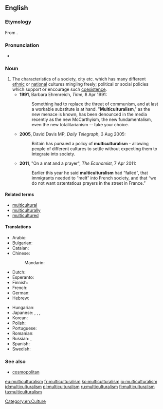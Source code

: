 ==English==
{{was wotd|2011|April|24}}
{{wikipedia}}

===Etymology===
From {{confix|multi|cultural|ism|lang=en}}.

===Pronunciation===
* {{a|UK}} {{IPA|/mʌltɪˈkʌltʃəɹəlɪz(ə)m/|lang=en}}

===Noun===
{{en-noun|~}}

# The characteristics of a society, city etc. which has many different [[ethnic]] or [[national]] cultures mingling freely; political or social policies which support or encourage such [[coexistence]]. {{defdate|from 20th c.}}
#* '''1991''', Barbara Ehrenreich, ''Time'', 8 Apr 1991:
#*: Something had to replace the threat of communism, and at last a workable substitute is at hand. "'''Multiculturalism'''," as the new menace is known, has been denounced in the media recently as the new McCarthyism, the new fundamentalism, even the new totalitarianism -- take your choice.
#* '''2005''', David Davis MP, ''Daily Telegraph'', 3 Aug 2005:
#*: Britain has pursued a policy of '''multiculturalism''' - allowing people of different cultures to settle without expecting them to integrate into society.
#* '''2011''', "On a mat and a prayer", ''The Economist'', 7 Apr 2011:
#*: Earlier this year he said '''multiculturalism''' had “failed”, that immigrants needed to “melt” into French society, and that “we do not want ostentatious prayers in the street in France.”

====Related terms====
* [[multicultural]]
* [[multiculturally]]
* [[multicultured]]

====Translations====
{{trans-top|societal idea}}
* Arabic: {{t|ar|اَلتَّعَدُّدِيَّة اَلثَّقَافِيَّة|f|tr=at-taʿaddudiyya ṯ-ṯaqāfiyya}}
* Bulgarian: {{t|bg|мултикултурализъм|m|tr=mùltikulturalízǎm}}
* Catalan: {{t+|ca|multiculturalisme|m}}
* Chinese:
*: Mandarin: {{t|cmn|多元文化|tr=duōyuán wénhuà|sc=Hani}}
* Dutch: {{t|nl|multiculturalisme|n}}
* Esperanto: {{t|eo|multkulturismo}}
* Finnish: {{t+|fi|monikulttuurisuus}}
* French: {{t+|fr|multiculturalisme|m}}
* German: {{t+|de|Multikulturalismus|m}}
* Hebrew: {{t|he|רב-תרבותיות}}
{{trans-mid}}
* Hungarian: {{t|hu|multikulturalizmus}}
* Japanese: {{t|ja|多元文化論|tr=たげんぶんかろん, tagen-bunka-ron}}, {{t|ja|多文化|tr=たぶんか, ta-bunka}}, {{t+|ja|多文化主義|tr=たぶんかしゅぎ, tabunkashugi}}, {{t|ja|マルチカルチュラリズム|tr=maruchikaruchurarizumu}}
* Korean: {{t|ko|다문화주의|tr=damunhwajuui}}
* Polish: {{t+|pl|wielokulturowość|f}}
* Portuguese: {{t|pt|multiculturalismo|m}}
* Romanian: {{t|ro|multiculturalism}}
* Russian: {{t|ru|многокульту́рность|f}}, {{t+|ru|мультикультурали́зм|m}}
* Spanish: {{t|es|multiculturalismo|m}}
* Swedish: {{t|sv|multikulturalism|c}}
{{trans-bottom}}

===See also===
* [[cosmopolitan]]

[[Category:en:Culture]]

[[eu:multiculturalism]]
[[fr:multiculturalism]]
[[ko:multiculturalism]]
[[io:multiculturalism]]
[[id:multiculturalism]]
[[pl:multiculturalism]]
[[ru:multiculturalism]]
[[fi:multiculturalism]]
[[ta:multiculturalism]]